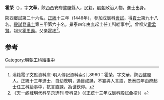 '''霍榮'''（{{bd|1420年||？}}），字'''文華'''，陝西西安府盩厔縣人，民籍。[[明朝|明朝]]政治人物。進士出身。

陝西鄉試第二十六名。[[正统_(年号)|正統]]十三年（1448年），參加戊辰科[[會試|會試]]，得[[貢士|貢士]]第九十八名。[[殿試|殿試]]登[[進士|進士]]第三甲第六十名，景泰四年由庶起士任工科給事中<ref>漢籍電子文獻資料庫-明人傳記資料索引 ,8960：霍榮，字文華，陝西盩厔人。正統十三年進士，自幼聰明，過目成誦，不妄與人言語，景泰四年由庶起士任工科給事中，抗言直諫，為世欽仰。</ref>。曾祖父[[霍孟賢|霍孟賢]]。祖父[[霍思義|霍思義]]。父亲[[霍彬|霍彬]]<ref>《天一阁藏明代科举录选刊·登科录》（《正統十三年戊辰科殿試金榜》）</ref>。

==参考==
{{reflist}}
{{明朝人物小作品}}
{{正統十三年戊辰科殿試金榜}}
[[Category:明朝工科給事中|Category:明朝工科給事中]]